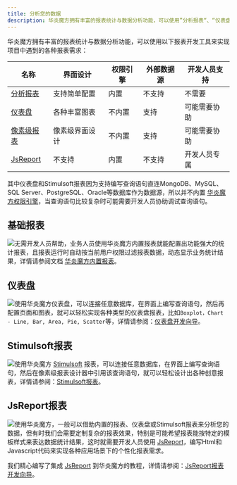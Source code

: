 ```yaml
---
title: 分析您的数据
description: 华炎魔方拥有丰富的报表统计与数据分析功能，可以使用”分析报表“、“仪表盘”、“像素级报表”等报表开发工具来实现项目中遇到的各种报表需求。
---
```


华炎魔方拥有丰富的报表统计与数据分析功能，可以使用以下报表开发工具来实现项目中遇到的各种报表需求：

| 名称 | 界面设计 | 权限引擎 | 外部数据源 | 开发人员支持 |
|----|----|----|----|----|
| [分析报表](#%E5%86%85%E7%BD%AE%E6%8A%A5%E8%A1%A8) | 支持简单配置 | 内置 | 不支持 | 不需要 |
| [仪表盘](/docs/admin/dashboard) | 各种丰富图表 | 不内置 | 支持 | 可能需要协助 |
| [像素级报表](/docs/admin/stimulsoft) | 像素级界面设计 | 不内置 | 支持 | 可能需要协助 |
| [JsReport](/docs/developer/jsreport) | 不支持 | 内置 | 不支持 | 开发人员专属 |

其中仪表盘和Stimulsoft报表因为支持编写查询语句直连MongoDB、MySQL、SQL Server、PostgreSQL、Oracle等数据库作为数据源，所以并不内置 [华炎魔方权限引擎](/docs/admin/permission_set)，当查询语句比较复杂时可能需要开发人员协助调试查询语句。

## 基础报表

 ![](https://console.steedos.cn/api/files/images/YfCSdDEzsqmEE86hv)无需开发人员帮助，业务人员使用华炎魔方内置报表就能配置出功能强大的统计报表，且报表运行时自动按当前用户权限过滤报表数据，动态显示业务统计结果，详情请参阅文档 [华炎魔方内置报表](/docs/admin/record_report)。

## 仪表盘

 ![](https://console.steedos.cn/api/files/images/7YoWD7eytnSb2jEfP)使用华炎魔方仪表盘，可以连接任意数据库，在界面上编写查询语句，然后再配置页面和图表，就可以轻松实现各种类型的仪表盘报表，比如`Boxplot，Chart - Line, Bar, Area, Pie, Scatter`等，详情请参阅：[仪表盘开发向导](/docs/admin/dashboard)。

## Stimulsoft报表

 ![](https://console.steedos.cn/api/files/images/e9KGGPJyJMiBEi3Yf)使用华炎魔方 [Stimulsoft](https://www.stimulsoft.com/) 报表，可以连接任意数据库，在界面上编写查询语句，然后在像素级报表设计器中引用该查询语句，就可以轻松设计出各种创意报表，详情请参阅：[Stimulsoft报表](/docs/admin/stimulsoft)。

## JsReport报表

 ![](https://console.steedos.cn/api/files/images/ZRfd6pc2AXyvG7xcC)使用华炎魔方，一般可以借助内置的报表、仪表盘或Stimulsoft报表来分析您的数据，但有时我们会需要定制复杂的报表效果，特别是可能希望报表能按特定的模板样式来表达数据统计结果，这时就需要开发人员使用 [JsReport](/docs/developer/jsreport)，编写Html和Javascript代码来实现各种应用场景下的个性化报表需求。

我们精心编写了集成 [JsReport](https://github.com/jsreport/jsreport) 到华炎魔方的教程，详情请参阅：[JsReport报表开发向导](/docs/developer/jsreport)。
